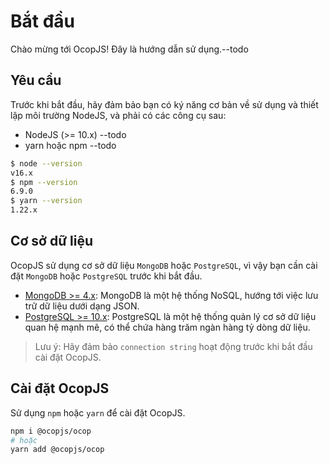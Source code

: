 # Bắt đầu

Chào mừng tới OcopJS! Đây là hướng dẫn sử dụng.--todo

## Yêu cầu

Trước khi bắt đầu, hãy đảm bảo bạn có ký năng cơ bản về sử dụng và thiết lập môi trường NodeJS, và phải có các công cụ sau:

- NodeJS (>= 10.x) --todo
- yarn hoặc npm --todo

```bash
$ node --version
v16.x
$ npm --version
6.9.0
$ yarn --version
1.22.x
```

## Cơ sở dữ liệu

OcopJS sử dụng cơ sở dữ liệu `MongoDB` hoặc `PostgreSQL`, vì vậy bạn cần cài đặt `MongoDB` hoặc `PostgreSQL` trước khi bắt đầu.
- [MongoDB >= 4.x](https://www.mongodb.com/): MongoDB là một hệ thống NoSQL, hướng tới việc lưu trữ dữ liệu dưới dạng JSON.
- [PostgreSQL >= 10.x](https://www.postgresql.org/): PostgreSQL là một hệ thống quản lý cơ sở dữ liệu quan hệ mạnh mẽ, có thể chứa hàng trăm ngàn hàng tỷ dòng dữ liệu.

> Lưu ý: Hãy đảm bảo `connection string` hoạt động trước khi bắt đầu cài đặt OcopJS.

## Cài đặt OcopJS

Sử dụng `npm` hoặc `yarn` để cài đặt OcopJS.
```bash
npm i @ocopjs/ocop
# hoặc
yarn add @ocopjs/ocop
```

